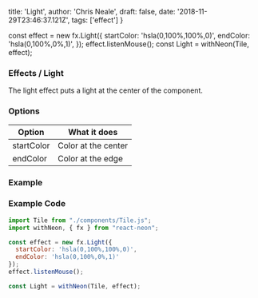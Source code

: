   title: 'Light',
  author: 'Chris Neale',
  draft: false,
  date: '2018-11-29T23:46:37.121Z',
  tags: ['effect']
}

const effect = new fx.Light({ startColor: 'hsla(0,100%,100%,0)', endColor: 'hsla(0,100%,0%,1)',  });
effect.listenMouse();
const Light = withNeon(Tile, effect);

### Effects / Light

The light effect puts a light at the center of the component.

### Options

| Option  | What it does |
|---|---|
| startColor | Color at the center |
| endColor | Color at the edge |

### Example

<Light />

### Example Code

```js
import Tile from "./components/Tile.js";
import withNeon, { fx } from "react-neon";

const effect = new fx.Light({
  startColor: 'hsla(0,100%,100%,0)',
  endColor: 'hsla(0,100%,0%,1)'
});
effect.listenMouse();

const Light = withNeon(Tile, effect);
```

